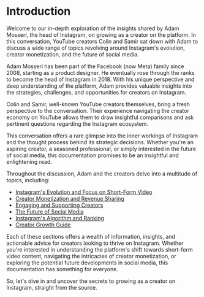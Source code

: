 
# Introduction

Welcome to our in-depth exploration of the insights shared by Adam Mosseri, the head of Instagram, on growing as a creator on the platform. In this conversation, YouTube creators Colin and Samir sat down with Adam to discuss a wide range of topics revolving around Instagram's evolution, creator monetization, and the future of social media.

Adam Mosseri has been part of the Facebook (now Meta) family since 2008, starting as a product designer. He eventually rose through the ranks to become the head of Instagram in 2018. With his unique perspective and deep understanding of the platform, Adam provides valuable insights into the strategies, challenges, and opportunities for creators on Instagram.

Colin and Samir, well-known YouTube creators themselves, bring a fresh perspective to the conversation. Their experience navigating the creator economy on YouTube allows them to draw insightful comparisons and ask pertinent questions regarding the Instagram ecosystem.

<Callout emoji="💡">
This conversation offers a rare glimpse into the inner workings of Instagram and the thought process behind its strategic decisions. Whether you're an aspiring creator, a seasoned professional, or simply interested in the future of social media, this documentation promises to be an insightful and enlightening read.
</Callout>

Throughout the discussion, Adam and the creators delve into a multitude of topics, including:

- [Instagram's Evolution and Focus on Short-Form Video](/grow-insta/short-form-video)
- [Creator Monetization and Revenue Sharing](/grow-insta/monetization)
- [Engaging and Supporting Creators](/grow-insta/creator-support)
- [The Future of Social Media](/grow-insta/future-social-media)
- [Instagram's Algorithm and Ranking](/grow-insta/algorithm)
- [Creator Growth Guide](/grow-insta/creator-growth-guide)

Each of these sections offers a wealth of information, insights, and actionable advice for creators looking to thrive on Instagram. Whether you're interested in understanding the platform's shift towards short-form video content, navigating the intricacies of creator monetization, or exploring the potential future developments in social media, this documentation has something for everyone.

So, let's dive in and uncover the secrets to growing as a creator on Instagram, straight from the source.